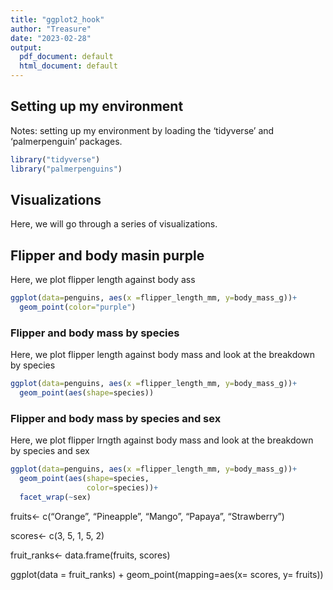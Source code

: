 ```yaml
---
title: "ggplot2_hook"
author: "Treasure"
date: "2023-02-28"
output:
  pdf_document: default
  html_document: default
---
```


## Setting up my environment
Notes: setting up my environment by loading the 'tidyverse' and 'palmerpenguin' packages.

```r
library("tidyverse")
library("palmerpenguins")
```

## Visualizations
Here, we will go through a series of visualizations.

## Flipper and body masin purple
Here, we plot flipper length against body ass

```r
ggplot(data=penguins, aes(x =flipper_length_mm, y=body_mass_g))+
  geom_point(color="purple")
```

### Flipper and body mass by species
Here, we plot flipper length against body mass and look at the breakdown by species

```r
ggplot(data=penguins, aes(x =flipper_length_mm, y=body_mass_g))+
  geom_point(aes(shape=species))
```

### Flipper and body mass by species and sex

Here, we plot flipper lrngth against body mass and look at the breakdown by species and sex
```r
ggplot(data=penguins, aes(x =flipper_length_mm, y=body_mass_g))+
  geom_point(aes(shape=species,
                 color=species))+
  facet_wrap(~sex)
```

fruits<- c("Orange", "Pineapple", "Mango", "Papaya", "Strawberry")

scores<- c(3, 5, 1, 5, 2)

fruit_ranks<- data.frame(fruits, scores)

ggplot(data = fruit_ranks) + geom_point(mapping=aes(x= scores, y= fruits))


